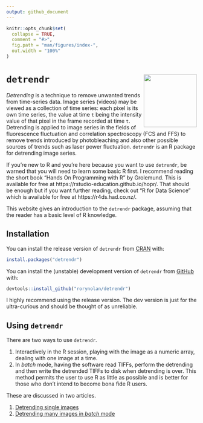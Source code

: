 ```yaml
---
output: github_document
---
```


<!-- index.md is generated from index.Rmd. Please edit that file -->

```r
knitr::opts_chunk$set(
  collapse = TRUE,
  comment = "#>",
  fig.path = "man/figures/index-",
  out.width = "100%"
)
```


# `detrendr` <img src="man/figures/logo.png" align="right" height=140/>

_Detrending_ is a technique to remove unwanted trends from time-series data. Image series (videos) may be viewed as a collection of time series: each pixel is its own time series, the value at time `t` being the intensity value of that pixel in the frame recorded at time `t`. Detrending is applied to image series in the fields of fluorescence fluctuation and correlation spectroscopy (FCS and FFS) to remove trends introduced by photobleaching and also other possible sources of trends such as laser power fluctuation. `detrendr` is an R package for detrending image series.

If you're new to R and you're here because you want to use `detrendr`, be warned that you will need to learn some basic R first. I recommend reading the short book "Hands On Programming with R" by Grolemund. This is available for free at https://rstudio-education.github.io/hopr/. That should be enough but if you want further reading, check out "R for Data Science" which is available for free at https://r4ds.had.co.nz/.

This website gives an introduction to the `detrendr` package, assuming that the reader has a basic level of R knowledge. 


## Installation

You can install the release version of `detrendr` from [CRAN](https://CRAN.R-project.org/package=detrendr) with:

```r
install.packages("detrendr")
```

You can install the (unstable) development version of `detrendr` from [GitHub](https://github.com/rorynolan/detrendr/) with:

```r
devtools::install_github("rorynolan/detrendr")
```

I highly recommend using the release version. The dev version is just for the ultra-curious and should be thought of as unreliable.


## Using `detrendr`

There are two ways to use `detrendr`.

1. Interactively in the R session, playing with the image as a numeric array, dealing with one image at a time.
1. In _batch_ mode, having the software read TIFFs, perform the detrending and then write the detrended TIFFs to disk when detrending is over. This method permits the user to use R as little as possible and is better for those who don't intend to become bona fide R users.

These are discussed in two articles.

1. [Detrending single images](https://rorynolan.github.io/detrendr/articles/single-images.html)
1. [Detrending many images in _batch_ mode](https://rorynolan.github.io/detrendr/articles/batch-mode.html)
